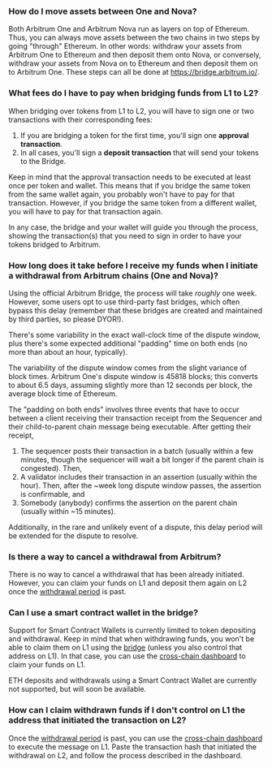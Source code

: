 ### How do I move assets between One and Nova?
<p>
Both Arbitrum One and Arbitrum Nova run as layers on top of Ethereum. Thus, you can always move assets between the two chains in two steps by going "through" Ethereum. In other words: withdraw your assets from Arbitrum One to Ethereum and then deposit them onto Nova, or conversely, withdraw your assets from Nova on to Ethereum and then deposit them on to Arbitrum One. These steps can all be done at <a href="https://bridge.arbitrum.io/">https://bridge.arbitrum.io/</a>.
</p>

<p>

</p>


### What fees do I have to pay when bridging funds from L1 to L2?
<p>
When bridging over tokens from L1 to L2, you will have to sign one or two transactions with their corresponding fees:
</p>

<ol>
<li>If you are bridging a token for the first time, you'll sign one <strong>approval transaction</strong>.</li>
<li>In all cases, you'll sign a <strong>deposit transaction</strong> that will send your tokens to the Bridge.</li>
</ol>
<p>

</p>

<p>
Keep in mind that the approval transaction needs to be executed at least once per token and wallet. This means that if you bridge the same token from the same wallet again, you probably won't have to pay for that transaction. However, if you bridge the same token from a different wallet, you will have to pay for that transaction again.
</p>

<p>

</p>

<p>
In any case, the bridge and your wallet will guide you through the process, showing the transaction(s) that you need to sign in order to have your tokens bridged to Arbitrum.
</p>

<p>

</p>


### How long does it take before I receive my funds when I initiate a withdrawal from Arbitrum chains (One and Nova)?
<p>
Using the official Arbitrum Bridge, the process will take <em>roughly</em> one week. However, some users opt to use third-party fast bridges, which often bypass this delay (remember that these bridges are created and maintained by third parties, so please DYOR!).
</p>

<p>
There's some variability in the exact wall-clock time of the dispute window, plus there's some expected additional "padding" time on both ends (no more than about an hour, typically).
</p>

<p>
The variability of the dispute window comes from the slight variance of block times. Arbitrum One's dispute window is 45818 blocks; this converts to about 6.5 days, assuming slightly more than 12 seconds per block, the average block time of Ethereum.
</p>

<p>
The "padding on both ends" involves three events that have to occur between a client receiving their transaction receipt from the Sequencer and their child-to-parent chain message being executable. After getting their receipt,
</p>

<ol>
<li>The sequencer posts their transaction in a batch (usually within a few minutes, though the sequencer will wait a bit longer if the parent chain is congested). Then,</li>
<li>A validator includes their transaction in an assertion (usually within the hour). Then, after the ~week long dispute window passes, the assertion is confirmable, and</li>
<li>Somebody (anybody) confirms the assertion on the parent chain (usually within ~15 minutes).</li>
</ol>
<p>
Additionally, in the rare and unlikely event of a dispute, this delay period will be extended for the dispute to resolve.
</p>


### Is there a way to cancel a withdrawal from Arbitrum?
<p>
There is no way to cancel a withdrawal that has been already initiated. However, you can claim your funds on L1 and deposit them again on L2 once the <a href="https://developer.arbitrum.io/learn-more/faq#why-was-one-week-chosen-for-arbitrum-ones-dispute-window">withdrawal period</a> is past.
</p>

<p>

</p>


### Can I use a smart contract wallet in the bridge?
<p>
Support for Smart Contract Wallets is currently limited to token depositing and withdrawal. Keep in mind that when withdrawing funds, you won't be able to claim them on L1 using the <a href="https://bridge.arbitrum.io/">bridge</a> (unless you also control that address on L1). In that case, you can use the <a href="https://retryable-dashboard.arbitrum.io/tx">cross-chain dashboard</a> to claim your funds on L1.
</p>

<p>
ETH deposits and withdrawals using a Smart Contract Wallet are currently not supported, but will soon be available.
</p>

<p>

</p>


### How can I claim withdrawn funds if I don't control on L1 the address that initiated the transaction on L2?
<p>
Once the <a href="https://developer.arbitrum.io/learn-more/faq#why-was-one-week-chosen-for-arbitrum-ones-dispute-window">withdrawal period</a> is past, you can use the <a href="https://retryable-dashboard.arbitrum.io/tx">cross-chain dashboard</a> to execute the message on L1. Paste the transaction hash that initiated the withdrawal on L2, and follow the process described in the dashboard.
</p>

<p>

</p>

